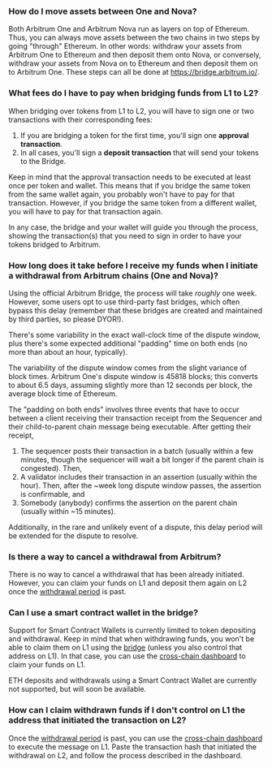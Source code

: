 ### How do I move assets between One and Nova?
<p>
Both Arbitrum One and Arbitrum Nova run as layers on top of Ethereum. Thus, you can always move assets between the two chains in two steps by going "through" Ethereum. In other words: withdraw your assets from Arbitrum One to Ethereum and then deposit them onto Nova, or conversely, withdraw your assets from Nova on to Ethereum and then deposit them on to Arbitrum One. These steps can all be done at <a href="https://bridge.arbitrum.io/">https://bridge.arbitrum.io/</a>.
</p>

<p>

</p>


### What fees do I have to pay when bridging funds from L1 to L2?
<p>
When bridging over tokens from L1 to L2, you will have to sign one or two transactions with their corresponding fees:
</p>

<ol>
<li>If you are bridging a token for the first time, you'll sign one <strong>approval transaction</strong>.</li>
<li>In all cases, you'll sign a <strong>deposit transaction</strong> that will send your tokens to the Bridge.</li>
</ol>
<p>

</p>

<p>
Keep in mind that the approval transaction needs to be executed at least once per token and wallet. This means that if you bridge the same token from the same wallet again, you probably won't have to pay for that transaction. However, if you bridge the same token from a different wallet, you will have to pay for that transaction again.
</p>

<p>

</p>

<p>
In any case, the bridge and your wallet will guide you through the process, showing the transaction(s) that you need to sign in order to have your tokens bridged to Arbitrum.
</p>

<p>

</p>


### How long does it take before I receive my funds when I initiate a withdrawal from Arbitrum chains (One and Nova)?
<p>
Using the official Arbitrum Bridge, the process will take <em>roughly</em> one week. However, some users opt to use third-party fast bridges, which often bypass this delay (remember that these bridges are created and maintained by third parties, so please DYOR!).
</p>

<p>
There's some variability in the exact wall-clock time of the dispute window, plus there's some expected additional "padding" time on both ends (no more than about an hour, typically).
</p>

<p>
The variability of the dispute window comes from the slight variance of block times. Arbitrum One's dispute window is 45818 blocks; this converts to about 6.5 days, assuming slightly more than 12 seconds per block, the average block time of Ethereum.
</p>

<p>
The "padding on both ends" involves three events that have to occur between a client receiving their transaction receipt from the Sequencer and their child-to-parent chain message being executable. After getting their receipt,
</p>

<ol>
<li>The sequencer posts their transaction in a batch (usually within a few minutes, though the sequencer will wait a bit longer if the parent chain is congested). Then,</li>
<li>A validator includes their transaction in an assertion (usually within the hour). Then, after the ~week long dispute window passes, the assertion is confirmable, and</li>
<li>Somebody (anybody) confirms the assertion on the parent chain (usually within ~15 minutes).</li>
</ol>
<p>
Additionally, in the rare and unlikely event of a dispute, this delay period will be extended for the dispute to resolve.
</p>


### Is there a way to cancel a withdrawal from Arbitrum?
<p>
There is no way to cancel a withdrawal that has been already initiated. However, you can claim your funds on L1 and deposit them again on L2 once the <a href="https://developer.arbitrum.io/learn-more/faq#why-was-one-week-chosen-for-arbitrum-ones-dispute-window">withdrawal period</a> is past.
</p>

<p>

</p>


### Can I use a smart contract wallet in the bridge?
<p>
Support for Smart Contract Wallets is currently limited to token depositing and withdrawal. Keep in mind that when withdrawing funds, you won't be able to claim them on L1 using the <a href="https://bridge.arbitrum.io/">bridge</a> (unless you also control that address on L1). In that case, you can use the <a href="https://retryable-dashboard.arbitrum.io/tx">cross-chain dashboard</a> to claim your funds on L1.
</p>

<p>
ETH deposits and withdrawals using a Smart Contract Wallet are currently not supported, but will soon be available.
</p>

<p>

</p>


### How can I claim withdrawn funds if I don't control on L1 the address that initiated the transaction on L2?
<p>
Once the <a href="https://developer.arbitrum.io/learn-more/faq#why-was-one-week-chosen-for-arbitrum-ones-dispute-window">withdrawal period</a> is past, you can use the <a href="https://retryable-dashboard.arbitrum.io/tx">cross-chain dashboard</a> to execute the message on L1. Paste the transaction hash that initiated the withdrawal on L2, and follow the process described in the dashboard.
</p>

<p>

</p>

